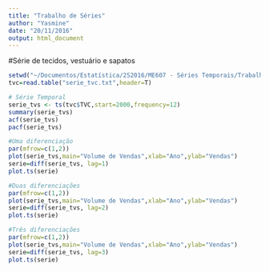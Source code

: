 ```yaml
---
title: "Trabalho de Séries"
author: "Yasmine"
date: "20/11/2016"
output: html_document
---
```


#Série de tecidos, vestuário e sapatos

```r
setwd("~/Documentos/Estatística/2S2016/ME607 - Séries Temporais/Trabalho")
tvc=read.table("serie_tvc.txt",header=T)

# Série Temporal
serie_tvs <- ts(tvc$TVC,start=2000,frequency=12)
summary(serie_tvs)
acf(serie_tvs)
pacf(serie_tvs)
```

```r
#Uma diferenciação
par(mfrow=c(1,2))
plot(serie_tvs,main="Volume de Vendas",xlab="Ano",ylab="Vendas")
serie=diff(serie_tvs, lag=1)
plot.ts(serie)
```

```r
#Duas diferenciações
par(mfrow=c(1,2))
plot(serie_tvs,main="Volume de Vendas",xlab="Ano",ylab="Vendas")
serie=diff(serie_tvs, lag=2)
plot.ts(serie)
```

```r
#Três diferenciações
par(mfrow=c(1,2))
plot(serie_tvs,main="Volume de Vendas",xlab="Ano",ylab="Vendas")
serie=diff(serie_tvs, lag=3)
plot.ts(serie)
```



